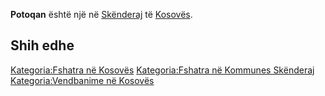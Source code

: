{{Fshat në 
 | Emri                = Potoqan
 | EmriAlt                = 
 | NAME_SHORT_FORM=      
 | NAME_GENERIC=      
 | NAME_SORT_NAME_RO=      POTOQAN
 | FULL_NAME_RO = Potoqan
 | FULL_NAME_ND_RO=Potoqan
 | SORT_NAME_RG=POTOQAN
 | FULL_NAME_RG=Potoqan
 | FULL_NAME_ND_RG=Potoqan
 | SRP_NAME_SHORT_FORM=      
 | SRP_NAME_GENERIC=      
 | SRP_NAME_SORT_NAME_RO=      
 | SRP_FULL_NAME_RO = 
 | SRP_FULL_NAME_ND_RO=
 | SRP_SORT_NAME_RG=
 | SRP_FULL_NAME_RG=
 | SRP_FULL_NAME_ND_RG=
 | Emri (Rasa dhanore) = 
 | Figura              = 
 | Shteti              = Kosovo
 | Komuna              = Skënderaj
 | Kodi postar         = 
 | Sipërfaqja          = 

 | Popullsia           = 

 | Regj. i popullsisë  = 
 | Dend. e popullsisë  = 
 | Faqja zyrtare       = 
 <!--- Koordinatat ----> 
 | Gjerësia            = 42.390833
 | Gjatësia            = 20.605
 | Lartësia            = 
}}
'''Potoqan''' është një [[]] në [[Skënderaj]] të [[Kosovës]].

<!-- == Gjeografia == -->
<!-- == Historia == -->
<!-- == Demografia == -->
== Shih edhe ==
{{Komuna Skënderaj}}
{{Kosovo-Administrata-Cung}}

[[Kategoria:Fshatra në Kosovës]]
[[Kategoria:Fshatra në Kommunes Skënderaj]]
[[Kategoria:Vendbanime në Kosovës]]